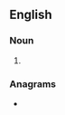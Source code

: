 {{also|Springers}}
==English==

===Noun===
{{head|en|noun plural form}}

# {{plural of|springer|lang=en}}

===Anagrams===
* {{anagrams|en|resprings}}
